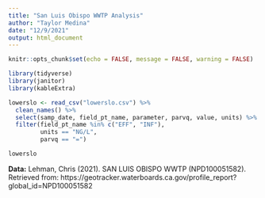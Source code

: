 ```yaml
---
title: "San Luis Obispo WWTP Analysis"
author: "Taylor Medina"
date: "12/9/2021"
output: html_document
---
```


```r
knitr::opts_chunk$set(echo = FALSE, message = FALSE, warning = FALSE)

library(tidyverse)
library(janitor)
library(kableExtra)
```

```r
lowerslo <- read_csv("lowerslo.csv") %>% 
  clean_names() %>% 
  select(samp_date, field_pt_name, parameter, parvq, value, units) %>% 
  filter(field_pt_name %in% c("EFF", "INF"),
         units == "NG/L",
         parvq == "=")

lowerslo
```

**Data:** Lehman, Chris (2021). SAN LUIS OBISPO WWTP (NPD100051582). Retrieved from: https://geotracker.waterboards.ca.gov/profile_report?global_id=NPD100051582